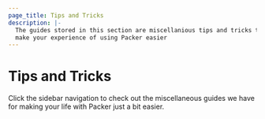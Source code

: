 ```yaml
---
page_title: Tips and Tricks
description: |-
  The guides stored in this section are miscellanious tips and tricks that might
  make your experience of using Packer easier
---
```


# Tips and Tricks

Click the sidebar navigation to check out the miscellaneous guides we have for
making your life with Packer just a bit easier.
